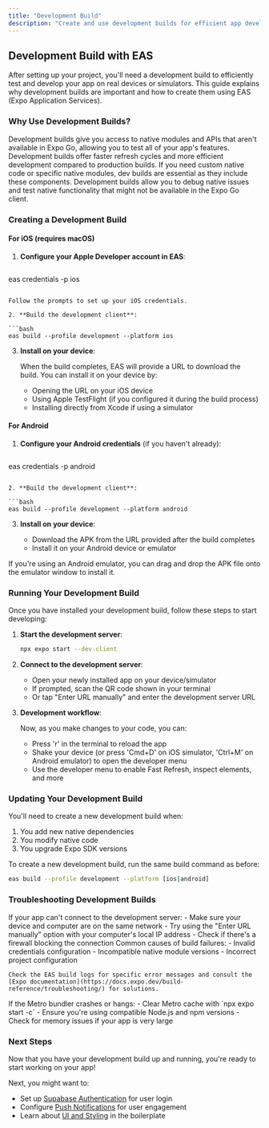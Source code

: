 ```yaml
---
title: "Development Build"
description: "Create and use development builds for efficient app development"
---
```


## Development Build with EAS

After setting up your project, you'll need a development build to efficiently test and develop your app on real devices or simulators. This guide explains why development builds are important and how to create them using EAS (Expo Application Services).

### Why Use Development Builds?

<AccordionGroup>
  <Accordion icon="gears" title="Access to Native Modules">
    Development builds give you access to native modules and APIs that aren't available in Expo Go, allowing you to test all of your app's features.
  </Accordion>
  <Accordion icon="bolt" title="Faster Refresh Cycles">
    Development builds offer faster refresh cycles and more efficient development compared to production builds.
  </Accordion>
  <Accordion icon="puzzle-piece" title="Custom Native Code">
    If you need custom native code or specific native modules, dev builds are essential as they include these components.
  </Accordion>
  <Accordion icon="code" title="Debug Native Issues">
    Development builds allow you to debug native issues and test native functionality that might not be available in the Expo Go client.
  </Accordion>
</AccordionGroup>

### Creating a Development Build

#### For iOS (requires macOS)

1. **Configure your Apple Developer account in EAS**:

   ```bash
  eas credentials -p ios
   ```

   Follow the prompts to set up your iOS credentials.

2. **Build the development client**:

   ```bash
   eas build --profile development --platform ios
   ```

3. **Install on your device**:
   
   When the build completes, EAS will provide a URL to download the build. You can install it on your device by:
   
   - Opening the URL on your iOS device
   - Using Apple TestFlight (if you configured it during the build process)
   - Installing directly from Xcode if using a simulator

#### For Android

1. **Configure your Android credentials** (if you haven't already):

   ```bash
  eas credentials -p android
   ```

2. **Build the development client**:

   ```bash
   eas build --profile development --platform android
   ```

3. **Install on your device**:
   
   - Download the APK from the URL provided after the build completes
   - Install it on your Android device or emulator

<Note>
  If you're using an Android emulator, you can drag and drop the APK file onto the emulator window to install it.
</Note>

### Running Your Development Build

Once you have installed your development build, follow these steps to start developing:

1. **Start the development server**:

   ```bash
   npx expo start --dev-client
   ```

2. **Connect to the development server**:
   
   - Open your newly installed app on your device/simulator
   - If prompted, scan the QR code shown in your terminal
   - Or tap "Enter URL manually" and enter the development server URL

3. **Development workflow**:
   
   Now, as you make changes to your code, you can:
   
   - Press 'r' in the terminal to reload the app
   - Shake your device (or press 'Cmd+D' on iOS simulator, 'Ctrl+M' on Android emulator) to open the developer menu
   - Use the developer menu to enable Fast Refresh, inspect elements, and more

### Updating Your Development Build

You'll need to create a new development build when:

1. You add new native dependencies
2. You modify native code
3. You upgrade Expo SDK versions

To create a new development build, run the same build command as before:

```bash
eas build --profile development --platform [ios|android]
```

### Troubleshooting Development Builds

<AccordionGroup>
  <Accordion icon="triangle-exclamation" title="Connection Issues">
    If your app can't connect to the development server:
    - Make sure your device and computer are on the same network
    - Try using the "Enter URL manually" option with your computer's local IP address
    - Check if there's a firewall blocking the connection
  </Accordion>
  
  <Accordion icon="bug" title="Build Failures">
    Common causes of build failures:
    - Invalid credentials configuration
    - Incompatible native module versions
    - Incorrect project configuration
    
    Check the EAS build logs for specific error messages and consult the [Expo documentation](https://docs.expo.dev/build-reference/troubleshooting/) for solutions.
  </Accordion>
  
  <Accordion icon="refresh" title="Metro Bundler Issues">
    If the Metro bundler crashes or hangs:
    - Clear Metro cache with `npx expo start -c`
    - Ensure you're using compatible Node.js and npm versions
    - Check for memory issues if your app is very large
  </Accordion>
</AccordionGroup>

### Next Steps

Now that you have your development build up and running, you're ready to start working on your app! 

Next, you might want to:

- Set up [Supabase Authentication](/features/auth/supabase-setup) for user login
- Configure [Push Notifications](/features/push/setup) for user engagement
- Learn about [UI and Styling](/development/ui/nativewind) in the boilerplate
